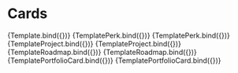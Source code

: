 

<Meta title="Design System/Cards/Light Mode" />

# Cards


<Canvas>
  <Story
    name="Card Talent #1"
    args={{
      photo_url:
        "https://media.istockphoto.com/photos/beautiful-woman-posing-against-dark-background-picture-id638756792?k=20&m=638756792&s=612x612&w=0&h=PAiwpR6vmkBlctx0kmvGKX3HsBcMdd2PFD4BlEEI7Ac=",
      name: "Cameroon",
      title: "Product Designer",
      circ_supply: "415,300",
      ticker: "$CAM",
      mode: "light",
    }}
  >
    {Template.bind({})}
  </Story>
  <Story
    name="Perk Unavailable #1"
    args={{
      mode: "light",
      area: "Social media",
      title: "Be part of my Telgeram group where I post daily news",
      tokensLeftToRedeem: 152,
      tokens: 200,
      ticker: "$GYB",
    }}
  >
    {TemplatePerk.bind({})}
  </Story>
  <Story
    name="Perk Available #2"
    args={{
      mode: "light",
      area: "Social media",
      title: "Be part of my Telgeram group where I post daily news",
      tokensLeftToRedeem: 0,
      tokens: 200,
      ticker: "$GYB",
    }}
  >
    {TemplatePerk.bind({})}
  </Story>
  <Story
    name="Project simple #1"
    args={{
      mode: "light",
      organization: "Talent Protocol",
      title: "Software developer",
      description:
        "Worked with nothing and teenage engineering to develop a beautiful and accessible true wireless earphone.",
    }}
  >
    {TemplateProject.bind({})}
  </Story>
  <Story
    name="Project complete #2"
    args={{
      mode: "light",
      organization: "Talent Protocol",
      title: "Software developer",
      description:
        "Worked with nothing and teenage engineering to develop a beautiful and accessible true wireless earphone.",
      location: "Lisbon, Portugal",
      website_link: "https://www.google.com/",
      image_url:
        "https://thumbs.dreamstime.com/b/projects-concept-black-chalkboard-d-rendering-handwritten-top-view-office-desk-lot-business-office-supplies-79906734.jpg",
    }}
  >
    {TemplateProject.bind({})}
  </Story>
  <Story
    name="Roadmap #1"
    args={{
      mode: "light",
      due_date: "Q1 2022 - Jan to Mar",
      title: "Software developer",
      description:
        "I'm baby shoreditch portland pug wayfarers air plant iceland. Plaid chia organic meggings mumblecore. ",
    }}
  >
    {TemplateRoadmap.bind({})}
  </Story>
  <Story
    name="Roadmap #2"
    args={{
      mode: "light",
      due_date: "Q1 2022 - Jan to Mar",
      title: "General Manager + Community",
      description:
        "I'm baby shoreditch portland pug wayfarers air plant iceland. Plaid chia organic meggings mumblecore. Ethical bushwick chartreuse chia scenester. Kickstarter hashtag selvage, iPhone pop-up photo booth distillery dreamcatcher vape lyft portland. ",
    }}
  >
    {TemplateRoadmap.bind({})}
  </Story>
  <Story
    name="Portfolio Card #1"
    args={{
      mode: "light",
      title: "WALLET BALLANCE",
      subtitle: "$20,781.35",
      description: "1.34 $TAL",
    }}
  >
    {TemplatePortfolioCard.bind({})}
  </Story>
  <Story
    name="Portfolio Card #2"
    args={{
      mode: "light",
      title: "TOTAL REWARDS CLAIMED",
      subtitle: "$210,126.59",
      description: "123.45 $TAL",
    }}
  >
    {TemplatePortfolioCard.bind({})}
  </Story>
</Canvas>
